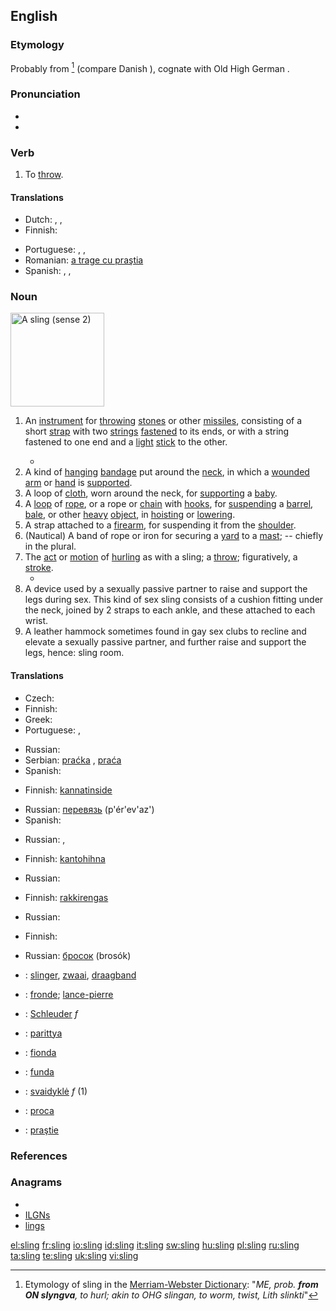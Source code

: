 ==English==

===Etymology===
Probably from {{etyl|non}} {{term|slyngva||to throw}}<ref name = "MW">Etymology of sling in the [[:w:Merriam-Webster Dictionary|Merriam-Webster Dictionary]]: "''ME, prob. '''from ON slyngva''', to hurl; akin to OHG slingan, to worm, twist, Lith slinkti''"</ref> (compare Danish {{term|slynge}}), cognate with Old High German {{term|slingan||to twist}}.

===Pronunciation===
* {{IPA|/'slɪɳ/}}
* {{rhymes|ɪŋ}}

===Verb===
{{en-verb|slings|slinging|'''[[slung]]''' or '''[[slang]]'''|slung}}

# To [[throw]].

====Translations====
{{trans-top|to throw}}
* Dutch: {{t+|nl|slingeren}}, {{t+|nl|werpen}}, {{t+|nl|ophangen}}
* Finnish: {{t-|fi|lingota}}
{{trans-mid}}
* Portuguese: {{t+|pt|atirar}}, {{t+|pt|jogar}}, {{t+|pt|arremessar}}
* Romanian: [[a trage cu praştia]]
* Spanish: {{t+|es|tirar}}, {{t+|es|lanzar}}, {{t+|es|arrojar}}
{{trans-bottom}}

===Noun===
[[Image:Echarpe_droite.png|thumb|right|150px|A sling (sense 2)]]
{{en-noun}}

# {{context|weapon}} An [[instrument]] for [[throw]]ing [[stone]]s or other [[missile]]s, consisting of a short [[strap]] with two [[string]]s [[fasten]]ed to its ends, or with a string fastened to one end and a [[light]] [[stick]] to the other.
#* {{quote-book|year=1786|author=Francis Grose|title=A Treatise on Ancient Armour and Weapons|page=43
|passage=The '''Sling''' is also a weapon of great antiquity, formerly in high estimation among the ancients.}}
# A kind of [[hang]]ing [[bandage]] put around the [[neck]], in which a [[wound]]ed [[arm]] or [[hand]] is [[support]]ed.
#A loop of [[cloth]], worn around the neck, for [[support]]ing a [[baby]].
# A [[loop]] of [[rope]], or a rope or [[chain]] with [[hook]]s, for [[suspend]]ing a [[barrel]], [[bale]], or other [[heavy]] [[object]], in [[hoist]]ing or [[lower]]ing.
# A strap attached to a [[firearm]], for suspending it from the [[shoulder]].
# (Nautical) A band of rope or iron for securing a [[yard]] to a [[mast]]; -- chiefly in the plural.
# The [[act]] or [[motion]] of [[hurl]]ing as with a sling; a [[throw]]; figuratively, a [[stroke]].
#* {{quote-book|year=1600|author=William Shakespeare|title=Hamlet'', Act III, Scene I, line 55<!--Not a book; a template such as the nonexistent quote-play would be more suitable.-->
|passage=To be, or not to be, that is the question: Whether 'tis nobler in the mind to suffer The '''slings''' and arrows of outrageous fortune, Or to take arms against a sea of troubles, And by opposing, end them.}}
# A device used by a sexually passive partner to raise and support the legs during sex. This kind of sex sling consists of a cushion fitting under the neck, joined by 2 straps to each ankle, and these attached to each wrist.
# A leather hammock sometimes found in gay sex clubs to recline and elevate a sexually passive partner, and further raise and support the legs, hence: sling room.

====Translations====
{{trans-top|instrument for throwing}}
* Czech: {{t-|cs|prak|m}}
* Finnish: {{t-|fi|linko}}
* Greek: {{t+|el|σφεντόνα|f|sc=Grek}}
* Portuguese: {{t+|pt|funda|f}}, {{t-|pt|fundíbulo|m}}
{{trans-mid}}
* Russian: {{t+|ru|праща|f|tr=praš'á|sc=Cyrl}}
* Serbian: [[praćka]] {{f}}, [[praća]] {{f}}
* Spanish: {{t+|es|honda|f}}
{{trans-bottom}}

{{trans-top|bandage}}
* Finnish: [[kannatinside]]
{{trans-mid}}
* Russian: [[перевязь]] (p'ér'ev'az') {{f}}
* Spanish: {{t-|es|cabestrillo|m}}
{{trans-bottom}}

{{trans-top|rope or chain arrangement}}
* Russian: {{t+|ru|канат|m|tr=kanát|sc=Cyrl}}, {{t+|ru|строп|m|tr=strop|sc=Cyrl}}
{{trans-mid}}
{{trans-bottom}}

{{trans-top|strap attached to a firearm}}
* Finnish: [[kantohihna]]
{{trans-mid}}
* Russian: {{t+|ru|ремень|m|tr=r'em'én'|sc=Cyrl}}
{{trans-bottom}}

{{trans-top|rope or iron securing a yard to a mast}}
* Finnish: [[rakkirengas]]
{{trans-mid}}
* Russian: {{t+|ru|строп|m|tr=strop|sc=Cyrl}}
{{trans-bottom}}

{{trans-top|the act of hurling as with a sling}}
* Finnish: {{t+|fi|linkous}}
{{trans-mid}}
* Russian: [[бросок]] (brosók) {{m}}
{{trans-bottom}}

{{checktrans-top}}
* {{ttbc|Dutch}}: [[slinger]], [[zwaai]], [[draagband]]
* {{ttbc|French}}: [[fronde]]; [[lance-pierre]]
* {{ttbc|German}}: [[Schleuder]] ''f''
* {{ttbc|Hungarian}}: [[parittya]]
* {{ttbc|Italian}}: [[fionda]]
* {{ttbc|Latin}}: [[funda]]
* {{ttbc|Lithuanian}}: [[svaidyklė]] ''f'' (1)
* {{ttbc|Polish}}: [[proca]]
* {{ttbc|Romanian}}: [[praştie]]
{{trans-bottom}}

===References===
<references/>

===Anagrams===
* {{alphagram|gilns}}
* [[ILGNs#English|ILGNs]]
* [[lings#English|lings]]

[[el:sling]]
[[fr:sling]]
[[io:sling]]
[[id:sling]]
[[it:sling]]
[[sw:sling]]
[[hu:sling]]
[[pl:sling]]
[[ru:sling]]
[[ta:sling]]
[[te:sling]]
[[uk:sling]]
[[vi:sling]]